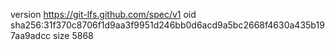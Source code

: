 version https://git-lfs.github.com/spec/v1
oid sha256:31f370c8706f1d9aa3f9951d246bb0d6acd9a5bc2668f4630a435b197aa9adcc
size 5868
